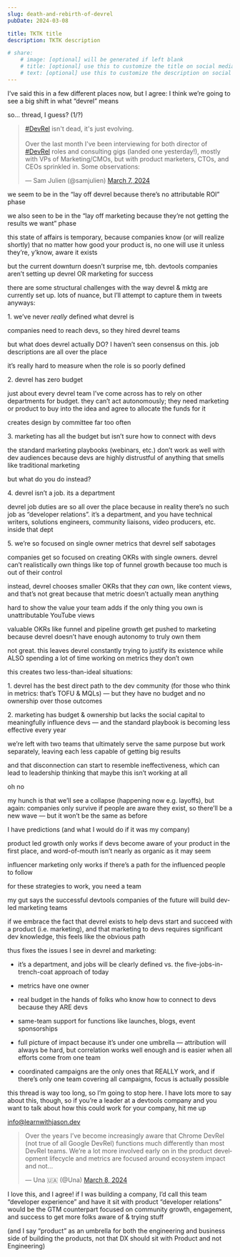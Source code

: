```yaml
---
slug: death-and-rebirth-of-devrel
pubDate: 2024-03-08

title: TKTK title
description: TKTK description

# share:
	# image: [optional] will be generated if left blank
	# title: [optional] use this to customize the title on social media previews
	# text: [optional] use this to customize the description on social media previews
---
```



<YouTube id="YOUTUBE_VIDEO_ID" />

I’ve said this in a few different places now, but I agree: I think we’re going to see a big shift in what “devrel” means

so… thread, I guess? (1/?)

<blockquote class="twitter-tweet" data-dnt="true"><p lang="en" dir="ltr"><a href="https://twitter.com/hashtag/DevRel?src=hash&amp;ref_src=twsrc%5Etfw">#DevRel</a> isn&#39;t dead, it&#39;s just evolving.<br/><br/>Over the last month I&#39;ve been interviewing for both director of <a href="https://twitter.com/hashtag/DevRel?src=hash&amp;ref_src=twsrc%5Etfw">#DevRel</a> roles and consulting gigs (landed one yesterday!), mostly with VPs of Marketing/CMOs, but with product marketers, CTOs, and CEOs sprinkled in. Some observations:</p>&mdash; Sam Julien (@samjulien) <a href="https://twitter.com/samjulien/status/1765866396431290458?ref_src=twsrc%5Etfw">March 7, 2024</a></blockquote> <script async src="https://platform.twitter.com/widgets.js" charset="utf-8"></script>

we seem to be in the “lay off devrel because there’s no attributable ROI” phase

we also seen to be in the “lay off marketing because they’re not getting the results we want” phase 

this state of affairs is temporary, because companies know (or will realize shortly) that no matter how good your product is, no one will use it unless they’re, y’know, aware it exists 

but the current downturn doesn’t surprise me, tbh. devtools companies aren’t setting up devrel OR marketing for success

there are some structural challenges with the way devrel & mktg are currently set up. lots of nuance, but I’ll attempt to capture them in tweets anyways: 

1. we’ve never *really* defined what devrel is

companies need to reach devs, so they hired devrel teams

but what does devrel actually DO? I haven’t seen consensus on this. job descriptions are all over the place

it’s really hard to measure when the role is so poorly defined 

2. devrel has zero budget

just about every devrel team I’ve come across has to rely on other departments for budget. they can’t act autonomously; they need marketing or product to buy into the idea and agree to allocate the funds for it

creates design by committee far too often 

3. marketing has all the budget but isn’t sure how to connect with devs

the standard marketing playbooks (webinars, etc.) don’t work as well with dev audiences because devs are highly distrustful of anything that smells like traditional marketing

but what do you do instead? 

4. devrel isn’t a job. its a department

devrel job duties are so all over the place because in reality there’s no such job as “developer relations”. it’s a department, and you have technical writers, solutions engineers, community liaisons, video producers, etc. inside that dept 

5. we’re so focused on single owner metrics that devrel self sabotages

companies get so focused on creating OKRs with single owners. devrel can’t realistically own things like top of funnel growth because too much is out of their control 

instead, devrel chooses smaller OKRs that they *can* own, like content views, and that’s not great because that metric doesn’t actually mean anything

hard to show the value your team adds if the only thing you own is unattributable YouTube views 

valuable OKRs like funnel and pipeline growth get pushed to marketing because devrel doesn’t have enough autonomy to truly own them

not great. this leaves devrel constantly trying to justify its existence while ALSO spending a lot of time working on metrics they don’t own 

this creates two less-than-ideal situations:

1. devrel has the best direct path to the dev community (for those who think in metrics: that’s TOFU & MQLs) — but they have no budget and no ownership over those outcomes 

2. marketing has budget & ownership but lacks the social capital to meaningfully influence devs — and the standard playbook is becoming less effective every year 

we’re left with two teams that ultimately serve the same purpose but work separately, leaving each less capable of getting big results

and that disconnection can start to resemble ineffectiveness, which can lead to leadership thinking that maybe this isn’t working at all

oh no 

my hunch is that we’ll see a collapse (happening now e.g. layoffs), but again: companies only survive if people are aware they exist, so there’ll be a new wave — but it won’t be the same as before

I have predictions (and what I would do if it was my company) 

product led growth only works if devs become aware of your product in the first place, and word-of-mouth isn’t nearly as organic as it may seem

influencer marketing only works if there’s a path for the influenced people to follow

for these strategies to work, you need a team 

my gut says the successful devtools companies of the future will build dev-led marketing teams

if we embrace the fact that devrel exists to help devs start and succeed with a product (i.e. marketing), and that marketing to devs requires significant dev knowledge, this feels like the obvious path 

thus fixes the issues I see in devrel and marketing:

- it’s a department, and jobs will be clearly defined vs. the five-jobs-in-trench-coat approach of today

- metrics have one owner

- real budget in the hands of folks who know how to connect to devs because they ARE devs 

- same-team support for functions like launches, blogs, event sponsorships

- full picture of impact because it’s under one umbrella — attribution will always be hard, but correlation works well enough and is easier when all efforts come from one team 

- coordinated campaigns are the only ones that REALLY work, and if there’s only one team covering all campaigns, focus is actually possible 

this thread is way too long, so I’m going to stop here. I have lots more to say about this, though, so if you’re a leader at a devtools company and you want to talk about how this could work for your company, hit me up

info@learnwithjason.dev

<blockquote class="twitter-tweet" data-conversation="none" data-dnt="true"><p lang="en" dir="ltr">Over the years I’ve become increasingly aware that Chrome DevRel (not true of all Google DevRel) functions much differently than most DevRel teams. We’re a lot more involved early on in the product development lifecycle and metrics are focused around ecosystem impact and not…</p>&mdash; Una 🇺🇦 (@Una) <a href="https://twitter.com/Una/status/1766160029369962545?ref_src=twsrc%5Etfw">March 8, 2024</a></blockquote>

<script async src="https://platform.twitter.com/widgets.js" charset="utf-8"></script>

I love this, and I agree! if I was building a company, I’d call this team “developer experience” and have it sit with product “developer relations” would be the GTM counterpart focused on community growth, engagement, and success to get more folks aware of & trying stuff

(and I say “product” as an umbrella for both the engineering and business side of building the products, not that DX should sit with Product and not Engineering)

